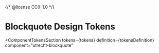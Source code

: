 {/* @license CC0-1.0 */}


<Meta id="css-blockquote--design-tokens" title="CSS Component/Blockquote/Design Tokens" />

# Blockquote Design Tokens

<ComponentTokensSection
  tokens={tokens}
  definition={tokensDefinition}
  component="utrecht-blockquote"
></ComponentTokensSection>
